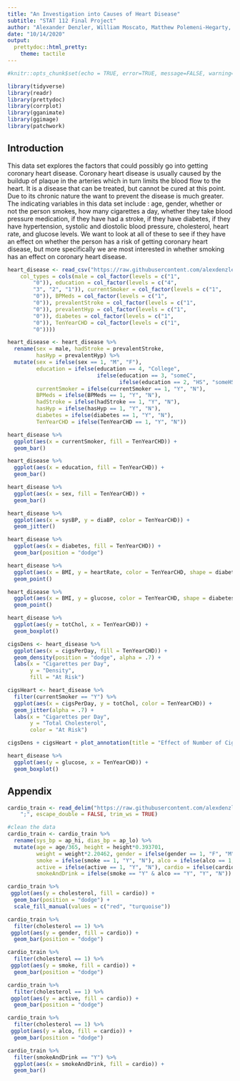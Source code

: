 ```yaml
---
title: "An Investigation into Causes of Heart Disease"
subtitle: "STAT 112 Final Project"
author: "Alexander Denzler, William Moscato, Matthew Polemeni-Hegarty, Erik Hager"
date: "10/14/2020"
output: 
  prettydoc::html_pretty: 
    theme: tactile
---
```


```r
#knitr::opts_chunk$set(echo = TRUE, error=TRUE, message=FALSE, warning=FALSE)
```

```r
library(tidyverse)
library(readr)
library(prettydoc)
library(corrplot)
library(gganimate)
library(ggimage)
library(patchwork)
```


## Introduction

This data set explores the factors that could possibly go into getting coronary heart disease. Coronary heart disease is usually caused by the buildup of plaque in the arteries which in turn limits the blood flow to the heart. It is a disease that can be treated, but cannot be cured at this point. Due to its chronic nature the want to prevent the disease is much greater. The indicating variables in this data set include : age, gender, whether or not the person smokes, how many cigarettes a day, whether they take blood pressure medication, if they have had a stroke, if they have diabetes, if they have hypertension, systolic and diostolic blood pressure, cholesterol, heart rate, and glucose levels. We want to look at all of these to see if they have an effect on whether the person has a risk of getting coronary heart disease, but more specifically we are most interested in whether smoking has an effect on coronary heart disease. 


```r
heart_disease <- read_csv("https://raw.githubusercontent.com/alexdenzler/STAT112_Final_Proj/master/framingham.csv", 
    col_types = cols(male = col_factor(levels = c("1", 
        "0")), education = col_factor(levels = c("4", 
        "3", "2", "1")), currentSmoker = col_factor(levels = c("1", 
        "0")), BPMeds = col_factor(levels = c("1", 
        "0")), prevalentStroke = col_factor(levels = c("1", 
        "0")), prevalentHyp = col_factor(levels = c("1", 
        "0")), diabetes = col_factor(levels = c("1", 
        "0")), TenYearCHD = col_factor(levels = c("1", 
        "0"))))
```

```r
heart_disease <- heart_disease %>% 
  rename(sex = male, hadStroke = prevalentStroke, 
         hasHyp = prevalentHyp) %>% 
  mutate(sex = ifelse(sex == 1, "M", "F"), 
         education = ifelse(education == 4, "College", 
                            ifelse(education == 3, "someC", 
                                   ifelse(education == 2, "HS", "someHS"))),
         currentSmoker = ifelse(currentSmoker == 1, "Y", "N"),
         BPMeds = ifelse(BPMeds == 1, "Y", "N"),
         hadStroke = ifelse(hadStroke == 1, "Y", "N"),
         hasHyp = ifelse(hasHyp == 1, "Y", "N"),
         diabetes = ifelse(diabetes == 1, "Y", "N"),
         TenYearCHD = ifelse(TenYearCHD == 1, "Y", "N"))
```


```r
heart_disease %>% 
  ggplot(aes(x = currentSmoker, fill = TenYearCHD)) +
  geom_bar()
```

```r
heart_disease %>% 
  ggplot(aes(x = education, fill = TenYearCHD)) +
  geom_bar()
```

```r
heart_disease %>% 
  ggplot(aes(x = sex, fill = TenYearCHD)) +
  geom_bar()
```



```r
heart_disease %>% 
  ggplot(aes(x = sysBP, y = diaBP, color = TenYearCHD)) +
  geom_jitter()
```
```r
heart_disease %>% 
  ggplot(aes(x = diabetes, fill = TenYearCHD)) + 
  geom_bar(position = "dodge")
```


```r
heart_disease %>% 
  ggplot(aes(x = BMI, y = heartRate, color = TenYearCHD, shape = diabetes)) +
  geom_point()
```

```r
heart_disease %>% 
  ggplot(aes(x = BMI, y = glucose, color = TenYearCHD, shape = diabetes)) +
  geom_point()
```



```r
heart_disease %>% 
  ggplot(aes(y = totChol, x = TenYearCHD)) +
  geom_boxplot()
```

```r
cigsDens <- heart_disease %>% 
  ggplot(aes(x = cigsPerDay, fill = TenYearCHD)) +
  geom_density(position = "dodge", alpha = .7) +
  labs(x = "Cigarettes per Day",
       y = "Density",
       fill = "At Risk")

cigsHeart <- heart_disease %>% 
  filter(currentSmoker == "Y") %>% 
  ggplot(aes(x = cigsPerDay, y = totChol, color = TenYearCHD)) + 
  geom_jitter(alpha = .7) + 
  labs(x = "Cigarettes per Day",
       y = "Total Cholesterol",
       color = "At Risk")

cigsDens + cigsHeart + plot_annotation(title = "Effect of Number of Cigarettes per Day on Coronary Heart Disease Risk")
```



```r
heart_disease %>% 
  ggplot(aes(y = glucose, x = TenYearCHD)) +
  geom_boxplot()
```



## Appendix

```r
cardio_train <- read_delim("https://raw.githubusercontent.com/alexdenzler/STAT112_Final_Proj/master/cardio_train.csv",
    ";", escape_double = FALSE, trim_ws = TRUE)

#clean the data
cardio_train <- cardio_train %>%
  rename(sys_bp = ap_hi, dias_bp = ap_lo) %>%
  mutate(age = age/365, height = height*0.393701,
         weight = weight*2.20462, gender = ifelse(gender == 1, "F", "M"),
         smoke = ifelse(smoke == 1, "Y", "N"), alco = ifelse(alco == 1, "Y", "N"),
         active = ifelse(active == 1, "Y", "N"), cardio = ifelse(cardio == 1, "Y", "N"),
         smokeAndDrink = ifelse(smoke == "Y" & alco == "Y", "Y", "N"))
```

```r
cardio_train %>% 
 ggplot(aes(y = cholesterol, fill = cardio)) +
  geom_bar(position = "dodge") +
  scale_fill_manual(values = c("red", "turquoise"))
```

```r
cardio_train %>% 
  filter(cholesterol == 1) %>% 
 ggplot(aes(y = gender, fill = cardio)) +
  geom_bar(position = "dodge")
```

```r
cardio_train %>% 
  filter(cholesterol == 1) %>% 
 ggplot(aes(y = smoke, fill = cardio)) +
  geom_bar(position = "dodge")
```
```r
cardio_train %>% 
  filter(cholesterol == 1) %>% 
 ggplot(aes(y = active, fill = cardio)) +
  geom_bar(position = "dodge")
```

```r
cardio_train %>% 
  filter(cholesterol == 1) %>% 
 ggplot(aes(y = alco, fill = cardio)) +
  geom_bar(position = "dodge")
```

```r
cardio_train %>% 
  filter(smokeAndDrink == "Y") %>% 
  ggplot(aes(x = smokeAndDrink, fill = cardio)) + 
  geom_bar()
```







